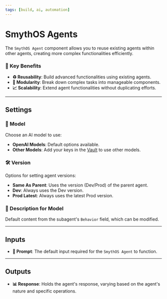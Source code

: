 ```yaml
---
tags: [build, ai, automation]
---
```


# SmythOS Agents

The `SmythOS Agent` component allows you to reuse existing agents within other agents, creating more complex functionalities efficiently.

### 🌟 Key Benefits

- **♻️ Reusability**: Build advanced functionalities using existing agents.
- **🧩 Modularity**: Break down complex tasks into manageable components.
- **📈 Scalability**: Extend agent functionalities without duplicating efforts.

<Arcade  src="https://demo.arcade.software/nBV1imZ1ZW7UyrhPH3ud?embed&embed_mobile=tab&embed_desktop=inline&show_copy_link=true" title="Arcade Flow (Mon Feb 24 2025)" />

---

## Settings

### 🧬 Model

Choose an AI model to use:
- **OpenAI Models**: Default options available.
- **Other Models**: Add your keys in the [Vault](/docs/agent-collaboration/working-with-agents/vault-sharing)  to use other models.

### 🛠️ Version

Options for setting agent versions:
- **Same As Parent**: Uses the version (Dev/Prod) of the parent agent.
- **Dev**: Always uses the Dev version.
- **Prod Latest**: Always uses the latest Prod version.

### 📝 Description for Model

Default content from the subagent's `Behavior` field, which can be modified.

---

## Inputs

- **🔎 Prompt**: The default input required for the `SmythOS Agent` to function.

---

## Outputs

- **📊 Response**: Holds the agent's response, varying based on the agent's nature and specific operations.